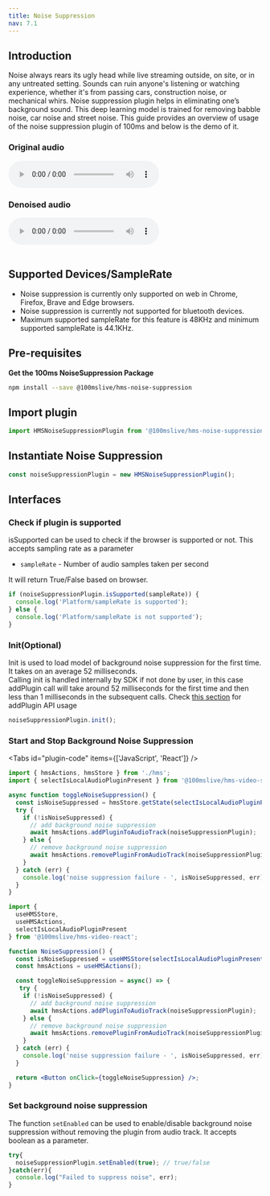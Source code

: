 ```yaml
---
title: Noise Suppression
nav: 7.1
---
```


## Introduction
Noise always rears its ugly head while live streaming outside, on site, or in any untreated setting. Sounds can ruin anyone's listening or watching experience, whether it's from passing cars, construction noise, or mechanical whirs.
Noise suppression plugin helps in eliminating one’s background sound. This deep learning model is trained for removing babble noise, car noise and street noise.
This guide provides an overview of usage of the noise suppression plugin of 100ms and below is the demo of it.

### Original audio

<audio controls>
  <source src="/docs/audio/testMusic.wav" type="audio/ogg"/>
</audio>

### Denoised audio

<audio controls>
  <source src="/docs/audio/testdenoisedMusic.wav" type="audio/ogg"/>
</audio>

<br/>
<br/>

## Supported Devices/SampleRate

-   Noise suppression is currently only supported on web in Chrome, Firefox, Brave and Edge browsers.
-   Noise suppression is currently not supported for bluetooth devices.
-   Maximum supported sampleRate for this feature is 48KHz and minimum supported sampleRate is 44.1KHz.

## Pre-requisites

**Get the 100ms NoiseSuppression Package**

```bash
npm install --save @100mslive/hms-noise-suppression
```

## Import plugin

```jsx
import HMSNoiseSuppressionPlugin from '@100mslive/hms-noise-suppression';
```

## Instantiate Noise Suppression 

```jsx
const noiseSuppressionPlugin = new HMSNoiseSuppressionPlugin();
```

## Interfaces

### Check if plugin is supported

isSupported can be used to check if the browser is supported or not.
This accepts sampling rate as a parameter
- `sampleRate` - Number of audio samples taken per second

It will return True/False based on browser.

```jsx
if (noiseSuppressionPlugin.isSupported(sampleRate)) {
  console.log('Platform/sampleRate is supported');
} else {
  console.log('Platform/sampleRate is not supported');
}
```
### Init(Optional)

Init is used to load model of background noise suppression for the first time.
It takes on an average 52 milliseconds.<br/>
Calling init is handled internally by SDK if not done by user, in this case addPlugin call will
take around 52  milliseconds for the first time and then less than 1 milliseconds in the subsequent calls.
Check [this section](#start-and-stop-noise-suppression) for addPlugin API usage

```jsx
noiseSuppressionPlugin.init();
```

### Start and Stop Background Noise Suppression

<Tabs id="plugin-code" items={['JavaScript', 'React']} />

<Tab id='plugin-code-0'>

```js
import { hmsActions, hmsStore } from './hms';
import { selectIsLocalAudioPluginPresent } from '@100mslive/hms-video-store';

async function toggleNoiseSuppression() {
  const isNoiseSuppressed = hmsStore.getState(selectIsLocalAudioPluginPresent(noiseSuppressionPlugin.getName()));
  try {
    if (!isNoiseSuppressed) {
      // add background noise suppression
      await hmsActions.addPluginToAudioTrack(noiseSuppressionPlugin);
    } else {
      // remove background noise suppression
      await hmsActions.removePluginFromAudioTrack(noiseSuppressionPlugin);
    }
  } catch (err) {
    console.log('noise suppression failure - ', isNoiseSuppressed, err);
  }
}
```

</Tab>

<Tab id='plugin-code-1'>

```jsx
import {
  useHMSStore,
  useHMSActions,
  selectIsLocalAudioPluginPresent
} from '@100mslive/hms-video-react';

function NoiseSuppression() {
  const isNoiseSuppressed = useHMSStore(selectIsLocalAudioPluginPresent(noiseSuppressionPlugin.getName());
  const hmsActions = useHMSActions();

  const toggleNoiseSuppression = async() => {
   try {
    if (!isNoiseSuppressed) {
      // add background noise suppression
      await hmsActions.addPluginToAudioTrack(noiseSuppressionPlugin);
    } else {
      // remove background noise suppression
      await hmsActions.removePluginFromAudioTrack(noiseSuppressionPlugin);
    }
  } catch (err) {
    console.log('noise suppression failure - ', isNoiseSuppressed, err);
  }

  return <Button onClick={toggleNoiseSuppression} />;
}
```

</Tab>

### Set background noise suppression

The function `setEnabled` can be used to enable/disable background noise suppression without removing the plugin from audio track.
It accepts boolean as a parameter.

```jsx
try{
  noiseSuppressionPlugin.setEnabled(true); // true/false
}catch(err){
  console.log("Failed to suppress noise", err);
}
```




